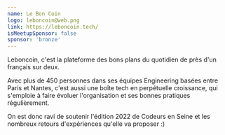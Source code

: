 ```yaml
---
name: Le Bon Coin
logo: leboncoin@web.png
link: https://leboncoin.tech/
isMeetupSponsor: false
sponsor: 'bronze'
---
```


Leboncoin, c'est la plateforme des bons plans du quotidien de près d'un français sur deux.

Avec plus de 450 personnes dans ses équipes Engineering basées entre Paris et Nantes, c'est aussi une boîte tech en perpétuelle croissance, qui s'emploie à faire évoluer l'organisation et ses bonnes pratiques régulièrement.

On est donc ravi de soutenir l'édition 2022 de Codeurs en Seine et les nombreux retours d'expériences qu'elle va proposer :)